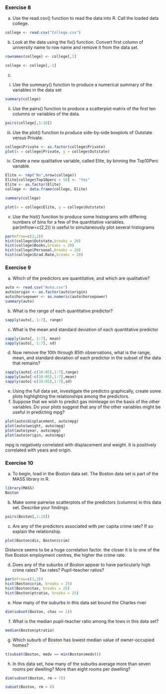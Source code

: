 ### Exercise 8 ###

(a) Use the read.csv() function to read the data into R. Call the loaded data college.

```r
college <- read.csv("College.csv")
```

(b) Look at the data using the fix() function. Convert first column of university name to row name and remove it from the data set.

```r
rownames(college) <- college[,1]

college <- college[,-1]
```

(c)

i. Use the summary() function to produce a numerical summary of the variables in the data set

```r
summary(college)
```

ii. Use the pairs() function to produce a scatterplot matrix of the first ten columns or variables of the data.

```r
pairs(college[,1:10])
```

iii. Use the plot() function to produce side-by-side boxplots of Outstate versus Private.

```r
college$Private <- as.factor(college$Private)
plot(x = college$Private, y = college$Outstate)
```

iv. Create a new qualitative variable, called Elite, by binning the Top10Perc variable.

```r
Elite <- rep("No",nrow(college))
Elite[college$Top10perc > 50] <- "Yes"
Elite <- as.factor(Elite)
college <- data.frame(college, Elite)
```

```r
summary(college)
```

```r
plot(x = college$Elite, y = college$Outstate)
```

v. Use the hist() function to produce some histograms with differing numbers of bins for a few of the quantitative variables. par(mfrow=c(2,2)) is useful to simutaneously plot several histograms

```r
par(mfrow=c(2,2))
hist(college$Outstate,breaks = 20)
hist(college$Books,breaks = 20)
hist(college$Personal,breaks = 20)
hist(college$Grad.Rate,breaks = 20)
```

### Exercise 9 ###

(a) Which of the predictors are quantitative, and which are qualitative?

```r
auto <- read.csv("Auto.csv")
auto$origin <- as.factor(auto$origin)
auto$horsepower <- as.numeric(auto$horsepower)
summary(auto)
```

(b) What is the range of each quantitative predictor?

```r
sapply(auto[, 1:7], range)
```

(c) What is the mean and standard deviation of each quantitative predictor

```r
sapply(auto[, 1:7], mean)
sapply(auto[, 1:7], sd)
```

(d) Now remove the 10th through 85th observations, what is the range, mean, and standard deviation of each predictor in the subset of the data that remains?

```r
sapply(auto[-c(10:85),1:7],range)
sapply(auto[-c(10:85),1:7],mean)
sapply(auto[-c(10:85),1:7],sd)
```

(e) Using the full data set, investigate the predictrs graphically, create some plots highlighting the relationships among the predictors.
(f) Suppose that we wish to predict gas mimleage on the basis of the other variables. Do your plots suggest that any of the other variables might be useful in predicting mpg?

```r
plot(auto$displacement, auto$mpg)
plot(auto$weight, auto$mpg)
plot(auto$year, auto$mpg)
plot(auto$origin, auto$mpg)
```

mpg is negatively correlated with displacement and weight. It is positively correlated with years and origin.

### Exercise 10 ###

(a) To begin, load in the Boston data set. The Boston data set is part of the MASS library in R.

```r
library(MASS)
Boston
```

(b) Make some pairwise scatterplots of the predictors (columns) in this data set. Describe your findings.

```r
pairs(Boston[,1:10])
```

(c) Are any of the predictors associated with per capita crime rate? If so explain the relationship.

```r
plot(Boston$dis, Boston$crim)
```

Distance seems to be a huge correlation factor. the closer it is to one of the five Boston employment centres, the higher the crime rate.

(d) Does any of the suburbs of Boston appear to have particularly high crime rates? Tax rates? Pupil-teacher ratios?

```r
par(mfrow=c(1,3))
hist(Boston$crim, breaks = 25)
hist(Boston$tax, breaks = 25)
hist(Boston$ptratio, breaks = 25)
```

(e) How many of the suburbs in this data set bound the Charles river

```r
dim(subset(Boston, chas == 1))
```

(f) What is the median pupil-teacher ratio among the tows in this data set?

```r
median(Boston$ptratio)
```

(g) Which suburb of Boston has lowest median value of owner-occupied homes?

```r
t(subset(Boston, medv == min(Boston$medv)))
```

(h) In this data set, how many of the suburbs average more than seven rooms per dwelling? More than eight rooms per dwelling?

```r
dim(subset(Boston, rm > 7))
```

```r
subset(Boston, rm > 8)
```

